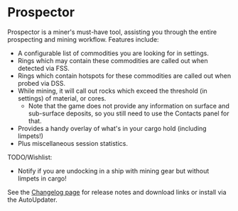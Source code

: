 # Prospector

Prospector is a miner's must-have tool, assisting you through the entire prospecting and mining workflow. Features include:

*   A configurable list of commodities you are looking for in settings.
*   Rings which may contain these commodities are called out when detected via FSS.
*   Rings which contain hotspots for these commodities are called out when probed via DSS.
*   While mining, it will call out rocks which exceed the threshold (in settings) of material, or cores.
    *   Note that the game does not provide any information on surface and sub-surface deposits, so you still need to use the Contacts panel for that.
*   Provides a handy overlay of what's in your cargo hold (including limpets!)
*   Plus miscellaneous session statistics.

TODO/Wishlist:

*  Notify if you are undocking in a ship with mining gear but without limpets in cargo!

See the [Changelog page](https://github.com/fredjk-gh/ObservatoryPlugins/wiki/Plugin:-Prospector) for release notes and download links or install via the AutoUpdater.
